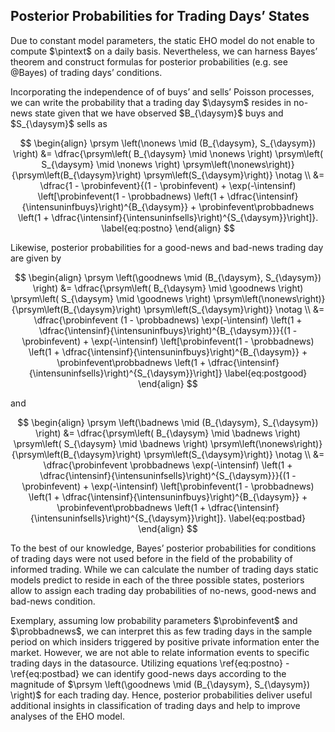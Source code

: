 ## Posterior Probabilities for Trading Days' States

Due to constant model parameters, the static EHO model do not enable to compute $\pintext$ on a daily basis.
Nevertheless, we can harness Bayes' theorem and construct formulas for posterior probabilities
(e.g. see @Bayes) of
trading days' conditions.

Incorporating the independence of of buys' and sells' Poisson processes, we can write the probability that a trading day $\daysym$ resides in no-news state given that we have observed $B_{\daysym}$ buys and $S_{\daysym}$ sells as

$$
\begin{align} 
  \prsym \left(\nonews \mid (B_{\daysym}, S_{\daysym}) \right) &=
    \dfrac{\prsym\left( B_{\daysym} \mid \nonews \right) \prsym\left( S_{\daysym} \mid \nonews \right) \prsym\left(\nonews\right)}
    {\prsym\left(B_{\daysym}\right) \prsym\left(S_{\daysym}\right)} \notag \\
    &= \dfrac{1 - \probinfevent}{(1 - \probinfevent) + \exp(-\intensinf)
        \left[\probinfevent(1 - \probbadnews) \left(1 + \dfrac{\intensinf}{\intensuninfbuys}\right)^{B_{\daysym}} +
              \probinfevent\probbadnews \left(1 + \dfrac{\intensinf}{\intensuninfsells}\right)^{S_{\daysym}}\right]}. \label{eq:postno}
\end{align}
$$

Likewise, posterior probabilities for a good-news and bad-news trading day are given by

$$
\begin{align} 
  \prsym \left(\goodnews \mid (B_{\daysym}, S_{\daysym}) \right) &=
    \dfrac{\prsym\left( B_{\daysym} \mid \goodnews \right) \prsym\left( S_{\daysym} \mid \goodnews \right) \prsym\left(\nonews\right)}
    {\prsym\left(B_{\daysym}\right) \prsym\left(S_{\daysym}\right)} \notag \\
    &= \dfrac{\probinfevent (1 - \probbadnews) \exp(-\intensinf) \left(1 + \dfrac{\intensinf}{\intensuninfbuys}\right)^{B_{\daysym}}}{(1 - \probinfevent) + \exp(-\intensinf)
        \left[\probinfevent(1 - \probbadnews) \left(1 + \dfrac{\intensinf}{\intensuninfbuys}\right)^{B_{\daysym}} +
              \probinfevent\probbadnews \left(1 + \dfrac{\intensinf}{\intensuninfsells}\right)^{S_{\daysym}}\right]} \label{eq:postgood}
\end{align}
$$

and

$$
\begin{align} 
  \prsym \left(\badnews \mid (B_{\daysym}, S_{\daysym}) \right) &=
    \dfrac{\prsym\left( B_{\daysym} \mid \badnews \right) \prsym\left( S_{\daysym} \mid \badnews \right) \prsym\left(\nonews\right)}
    {\prsym\left(B_{\daysym}\right) \prsym\left(S_{\daysym}\right)} \notag \\
    &= \dfrac{\probinfevent \probbadnews \exp(-\intensinf) \left(1 + \dfrac{\intensinf}{\intensuninfsells}\right)^{S_{\daysym}}}{(1 - \probinfevent) + \exp(-\intensinf)
        \left[\probinfevent(1 - \probbadnews) \left(1 + \dfrac{\intensinf}{\intensuninfbuys}\right)^{B_{\daysym}} +
              \probinfevent\probbadnews \left(1 + \dfrac{\intensinf}{\intensuninfsells}\right)^{S_{\daysym}}\right]}. \label{eq:postbad}
\end{align}
$$ 

To the best of our knowledge, Bayes' posterior probabilities for conditions of trading days were not used before in the field of
the probability of informed trading.
While we can calculate the number of trading days static models predict to reside in each of the three possible states,
posteriors allow to assign each trading day probabilities of no-news, good-news and bad-news condition.

Exemplary, assuming low probability parameters $\probinfevent$ and $\probbadnews$, we can interpret this as few trading days in the sample period
on which insiders triggered by positive private information enter the market.
However, we are not able to relate information events to specific trading days in the datasource.
Utilizing equations \\ref{eq:postno} - \\ref{eq:postbad} we can identify good-news days according to the magnitude of
$\prsym \left(\goodnews \mid (B_{\daysym}, S_{\daysym}) \right)$ for each trading day.
Hence, posterior probabilities deliver useful additional insights in classification of trading days and help to improve
analyses of the EHO model.
